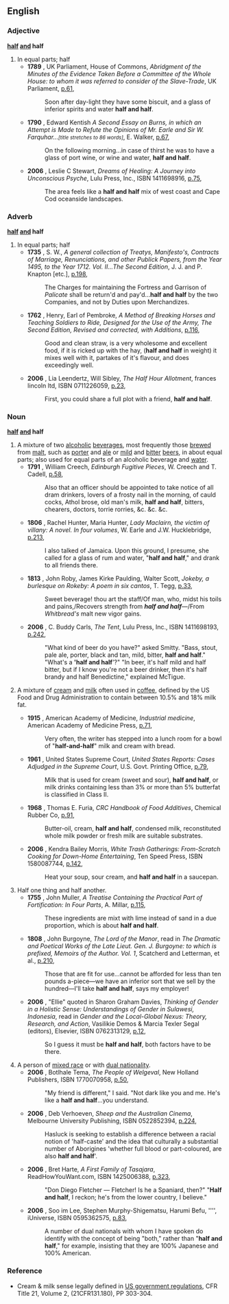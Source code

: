 ==English==

===Adjective===
'''[[half]] [[and]] half'''
#In equal parts; half 
#*'''1789''' {{UK}}, UK Parliament, House of Commons, ''Abridgment of the Minutes of the Evidence Taken Before a Committee of the Whole House: to whom it was referred to consider of the Slave-Trade'', UK Parliament, [http://books.google.com/books?vid=OCLC28751368&id=U1cSAAAAIAAJ&pg=RA3-PA61&lpg=RA3-PA61&dq=half-and-half+date:1781-1790&num=100 p.61],
#*:Soon after day-light they have some biscuit, and a glass of inferior spirits and water '''half and half'''.
#*'''1790''' {{UK}}, Edward Kentish ''A Second Essay on Burns, in which an Attempt is Made to Refute the Opinions of Mr. Earle and Sir W. Farquhar...<small>[title stretches to 86 words]</small>'', E. Walker, [http://books.google.com/books?vid=OCLC14760990&id=I1eQngSVqWsC&pg=RA1-PA67&lpg=RA1-PA67&dq=half-and-half+date:1791-1800&num=100 p.67],
#*: On the following morning...in case of thirst he was to have a glass of port wine, or wine and water, '''half and half'''.
#*'''2006''' {{US}}, Leslie C Stewart, ''Dreams of Healing: A Journey into Unconscious Psyche'', Lulu Press, Inc., ISBN 1411698916, [http://books.google.com/books?vid=ISBN1411698916&id=W4Jj2Ra2gUgC&pg=PA75&lpg=PA75&dq=%22half+and+half%22+date:2006-2007&num=100&sig=ijILPpantZT16WVbu4sTNltDxOk p.75],  
#*:The area feels like a '''half and half''' mix of west coast and Cape Cod oceanside landscapes.


===Adverb===
'''[[half]] [[and]] half'''
#In equal parts; half
#*'''1735''' {{UK}}, S. W., ''A general collection of Treatys, Manifesto's, Contracts of Marriage, Renunciations, and other Publick Papers, from the Year 1495, to the Year 1712. Vol. II...The Second Edition'', J. J. and P. Knapton [etc.], [http://books.google.com/books?vid=OCLC15292587&id=U8nYFSTQhXcC&pg=RA1-PA198&lpg=RA1-PA198&dq=half-and-half+date:1720-1740&num=100 p.198], 
#*:The Charges for maintaining the Fortress and Garrison of ''Palicate'' shall be return'd and pay'd...'''half and half''' by the two Companies, and not by Duties upon Merchandizes.
#*'''1762''' {{UK}}, Henry, Earl of Pembroke, ''A Method of Breaking Horses and Teaching Soldiers to Ride, Designed for the Use of the Army, The Second Edition, Revised and corrected, with Additions'', [http://books.google.com/books?vid=0H5tUSFzK7ko8fZu&id=VW8FAAAAQAAJ&pg=PA116&lpg=PA116&dq=half-and-half+date:1761-1770&num=100#PPA116,M1 p.116],
#*:Good and clean straw, is a very wholesome and excellent food, if it is ricked up with the hay, ('''half and half''' in weight) it mixes well with it, partakes of it's flavour, and does exceedingly well.
#*'''2006''' {{UK}}, Lia Leendertz, Will Sibley, ''The Half Hour Allotment'', frances lincoln ltd, ISBN 0711226059, [http://books.google.com/books?vid=ISBN0711226059&id=hsv0B0up2ugC&printsec=frontcover&dq=%22half+and+half%22+date:2006-2007&num=100#PPA23,M1 p.23],
#*:First, you could share a full plot with a friend, '''half and half'''.


===Noun===
'''[[half]] [[and]] half'''
# A mixture of two [[alcoholic]] [[beverage]]s, most frequently those [[brew#Verb|brewed]] from [[malt]], such as [[porter]] and [[ale]] or [[mild]] and [[bitter]] [[beer]]s, in about equal parts; also used for equal parts of an alcoholic beverage and [[water]]. <!-- Dickens reference removed, as usage predates him -->
#*'''1791''' {{UK}}, William Creech, ''Edinburgh Fugitive Pieces'', W. Creech and T. Cadell, [http://books.google.com/books?vid=OCLC23646488&id=64xZvKwveSUC&pg=PA58&lpg=PA58&dq=half-and-half+date:1791-1800&num=100#PPA58,M1 p.58],
#*:Also that an officer should be appointed to take notice of all dram drinkers, lovers of a frosty nail in the morning, of cauld cocks, Athol brose, old man's milk, '''half and half''', bitters, chearers, doctors, torrie rorries, &c. &c. &c.
#*'''1806''' {{UK}}, Rachel Hunter, Maria Hunter, ''Lady Maclairn, the victim of villany: A novel. In four volumes'', W. Earle and J.W. Hucklebridge, [http://books.google.com/books?vid=0qCYNVBrFmliZSAF&id=yaUBAAAAQAAJ&pg=RA1-PA213&lpg=RA1-PA213&dq=%22half+and+half%22+date:1801-1810&num=100 p.213],
#*:I also talked of Jamaica.  Upon this ground, I presume, she called for a glass of rum and water, "'''half and half'''," and drank to all friends there.
#*'''1813''' {{UK}}, John Roby, James Kirke Paulding, Walter Scott, ''Jokeby, a burlesque on Rokeby: A poem in six cantos'', T. Tegg, [http://books.google.com/books?vid=OCLC03583425&id=bCMhAAAAMAAJ&pg=PA33&lpg=PA33&dq=%22half+and+half%22+date:1811-1820&num=100 p.33],
#*:Sweet beverage! thou art the staff/Of man, who, midst his toils and pains,/Recovers strength from '''''half and half'''''—/From ''Whitbread's'' malt new vigor gains. 
#*'''2006''' {{US}}, C. Buddy Carls, ''The Tent'', Lulu Press, Inc., ISBN 1411698193, [http://books.google.com/books?vid=ISBN1411698193&id=lpcgLxxb9zYC&pg=PA242&lpg=PA242&dq=%22half+and+half%22+date:2006-2007&num=100&sig=OuvjHtt5s9W-H8AJNGv2Tbvr7b4 p.242], 
#*:"What kind of beer do you have?" asked Smitty. "Bass, stout, pale ale, porter, black and tan, mild, bitter, '''half and half'''." "What's a ''''half and half''''?" "In beer, it's half mild and half bitter, but if I know you're not a beer drinker, then it's half brandy and half Benedictine," explained McTigue.
#{{US}} A mixture of [[cream]] and [[milk]] often used in [[coffee]], defined by the US Food and Drug Administration to contain between 10.5% and 18% milk fat.
#*'''1915''' {{US}}, American Academy of Medicine, ''Industrial medicine'', American Academy of Medicine Press, [http://books.google.com/books?vid=08Dswk4I82mcZZxaHBTS&id=7wd0Vd94zQIC&q=%22half+and+half%22+milk+OR+cream+OR+coffee+date:1911-1920&dq=%22half+and+half%22+milk+OR+cream+OR+coffee+date:1911-1920&num=100&pgis=1 p.71],
#*:Very often, the writer has stepped into a lunch room for a bowl of "'''half-and-half'''" milk and cream with bread.
#*'''1961''' {{US}}, United States Supreme Court, ''United States Reports: Cases Adjudged in the Supreme Court'', U.S. Govt. Printing Office, [http://books.google.com/books?vid=OCLC04384322&id=ny_KFJjDNmUC&pg=RA1-PA79&lpg=RA1-PA79&dq=half-and-half+date:1791-1800&num=100#PRA1-PA79,M1 p.79],
#*:Milk that is used for cream (sweet and sour), '''half and half''', or milk drinks containing less than 3% or more than 5% butterfat is classified in Class II.
#*'''1968''' {{US}}, Thomas E. Furia, ''CRC Handbook of Food Additives'', Chemical Rubber Co, [http://books.google.com/books?vid=OCLC00350361&id=yUmwSDxBMogC&q=%22half+and+half%22+milk+OR+cream+OR+coffee+date:1961-1970&dq=%22half+and+half%22+milk+OR+cream+OR+coffee+date:1961-1970&num=100&pgis=1 p.91],
#*:Butter-oil, cream, '''half and half''', condensed milk, reconstituted whole milk powder or fresh milk are suitable substrates.
#*'''2006''' {{italbrac|Canada}}, Kendra Bailey Morris, ''White Trash Gatherings: From-Scratch Cooking for Down-Home Entertaining'', Ten Speed Press, ISBN 1580087744, [http://books.google.com/books?vid=ISBN1580087744&id=Q6Nzs4NNpTcC&pg=RA5-PA142&lpg=RA5-PA142&dq=%22half+and+half%22+date:2006-2007&num=100&sig=7ErGLELvxcXEPECAf2qWMQgh_Mo p.142],
#*:Heat your soup, sour cream, and '''half and half''' in a saucepan.
# Half one thing and half another.
#*'''1755''' {{UK}}, John Muller, ''A Treatise Containing the Practical Part of Fortification: In Four Parts'', A. Millar, [http://books.google.com/books?vid=0jYkvhKtBTYv4E07PC&id=i8gk6KM_q5cC&pg=RA10-PA115&lpg=RA10-PA115&dq=half-and-half+date:1741-1760&num=100 p.115],
#*: These ingredients are mixt with lime instead of sand in a due proportion, which is about '''half and half'''.
#*'''1808''' {{UK}}, John Burgoyne, ''The Lord of the Manor'', read in ''The Dramatic and Poetical Works of the Late Lieut. Gen. J. Burgoyne: to which is prefixed, Memoirs of the Author. Vol. 1'', Scatcherd and Letterman, et al., [http://books.google.com/books?vid=OCLC07611907&id=hZEdAAAAMAAJ&pg=RA2-PA210&lpg=RA2-PA210&dq=%22half+and+half%22+date:1801-1810&num=100#PRA2-PA210,M1 p.210],
#*:Those that are fit for use...cannot be afforded for less than ten pounds a-piece—we have an inferior sort that we sell by the hundred—I'll take '''half and half''', says my employer!
#*'''2006''' {{US}}, "Ellie" quoted in Sharon Graham Davies, ''Thinking of Gender in a Holistic Sense: Understandings of Gender in Sulawesi, Indonesia'', read in ''Gender and the Local-Global Nexus: Theory, Research, and Action'', Vasilikie Demos & Marcia Texler Segal (editors), Elsevier, ISBN 0762313129, [http://books.google.com/books?vid=ISBN0762313129&id=41J-OKr8UkQC&pg=RA1-PA12&lpg=RA1-PA12&dq=%22half+and+half%22+date:2006-2007&num=100&sig=jWclQ9kzq0AIotwGUYSAtEERsuU p.12], 
#*: So I guess it must be '''half and half''', both factors have to be there.
# A person of [[mixed race]] or with [[dual nationality]].
#*'''2006''' {{UK}}, Botlhale Tema, ''The People of Welgeval'', New Holland Publishers, ISBN 1770070958, [http://books.google.com/books?vid=ISBN1770070958&id=r5ealtqUuPIC&pg=PA50&lpg=PA50&dq=%22half+and+half%22+date:2006-2007&num=100&sig=L3lAVaNbkaAbjm80mIz0nb8ucl4 p.50],
#*:"My friend is different," I said. "Not dark like you and me.  He's like a '''half and half'''...you understand.
#*'''2006''' {{italbrac|Aus}}, Deb Verhoeven, ''Sheep and the Australian Cinema'', Melbourne University Publishing, ISBN 0522852394, [http://books.google.com/books?vid=ISBN0522852394&id=TmJH1OtpMlUC&pg=PA224&lpg=PA224&dq=%22half+and+half%22+date:2006-2007&num=100&sig=yGX4xswFCG0_TsiREb9nl7ypj44 p.224], 
#*:Hasluck is seeking to establish a difference between a racial notion of 'half-caste' and the idea that culturally a substantial number of Aborigines 'whether full blood or part-coloured, are also '''half and half''''. 
#*'''2006''' {{italbrac|Aus}}, Bret Harte, ''A First Family of Tasajara'', ReadHowYouWant.com, ISBN 1425006388, [http://books.google.com/books?vid=ISBN1425006388&id=x9R724zGrKIC&pg=PA323&lpg=PA323&dq=%22half+and+half%22+date:2006-2007&num=100&sig=bN-ot-0g2y-crOV8jUYRdN808dM p.323], 
#*:"Don Diego Fletcher — Fletcher! Is he a Spaniard, then?" "'''Half and half''', I reckon; he's from the lower country, I believe."
#*'''2006''' {{US}}, Soo im Lee, Stephen Murphy-Shigematsu, Harumi Befu, '''', iUniverse, ISBN 0595362575, [http://books.google.com/books?vid=ISBN0595362575&id=Nz4PwYOgtzgC&pg=RA1-PA83&lpg=RA1-PA83&dq=%22half+and+half%22+date:2006-2007&num=100&sig=7QbyWF-z7M0nbXCvKHIDeDWHX-I p.83], 
#*:A number of dual nationals with whom I have spoken do identify with the concept of being "both," rather than "'''half and half'''," for example, insisting that they are 100% Japanese and 100% American.



===Reference===
* Cream & milk sense legally defined in [http://vm.cfsan.fda.gov/~lrd/FCF131.html US government regulations], CFR Title 21, Volume 2, (21CFR131.180), PP 303-304.